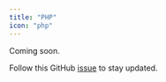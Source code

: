 ```yaml
---
title: "PHP"
icon: "php"
---
```


Coming soon.

Follow this GitHub [issue](https://github.com/Gsoc2/gsoc2/issues/531) to stay updated.